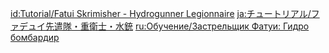 {{Tutorial
|title    = Fatui Skirmisher - Hydrogunner Legionnaire
|subtitle = New Entry
|type     = Enemies
|icon     = Icon Tutorial Monster.png
|about    = Fatui Skirmisher - Hydrogunner Legionnaire
|image1   = Tutorial Enemies Fatui Skirmisher - Hydrogunner Legionnaire.png
|text1    = Fatui Skirmishers that shoot {{Color|Hydro projectiles}} in battle. They receive some kind of {{Color|help|elemental buff}}. Perhaps using {{Color|help|an element that reacts with Hydro}} could make quick work of their buff...
|sort     = 2302
}}
<noinclude>
<!-- interwikis -->
[[id:Tutorial/Fatui Skrimisher - Hydrogunner Legionnaire]]
[[ja:チュートリアル/ファデュイ先遣隊・重衛士・水銃]]
[[ru:Обучение/Застрельщик Фатуи: Гидро бомбардир]]
</noinclude>